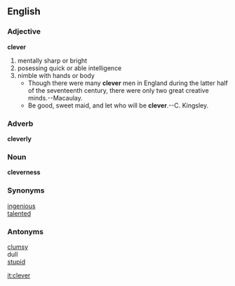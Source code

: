 == English ==
=== Adjective ===
'''clever'''
# mentally sharp or bright
# posessing quick or able intelligence
# nimble with hands or body
#* Though there were many '''clever''' men in England during the latter half of the seventeenth century, there were only two great creative minds.--Macaulay.
#* Be good, sweet maid, and let who will be '''clever'''.--C. Kingsley.                                              
=== Adverb ===
'''cleverly'''
=== Noun ===
'''cleverness'''
=== Synonyms ===
[[ingenious]]<br>
[[talented]]
=== Antonyms ===
[[clumsy]]<br>
dull<br>
[[stupid]]

[[it:clever]]